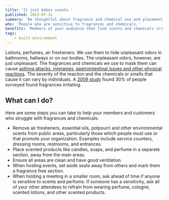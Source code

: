```yaml
---
title: 'It just makes scents.'
published: 2023-07-31
summary: 'Be thoughtful about fragrance and chemical use and placement.'
who: 'People who are sensitive to fragrances and chemicals.'
benefits: 'Members of your audience that find scents and chemicals irritating.'
tags:
    - built-environment
---
```



Lotions, perfumes, air fresheners. We use them to hide unpleasant odors in bathrooms, hallways or on our bodies. The unpleasant odors, however, are just unpleasant. The fragrances and chemicals we use to mask them can cause [asthma attacks, migraines, gastrointestinal issues and other physical reactions](https://www.zurich.com/en/media/magazine/2022/your-fragrance-could-kill-me-living-with-multiple-chemical-sensitivity).
The severity of the reaction and the chemicals or smells that cause it can vary by individuals. A [2009 study](https://pubmed.ncbi.nlm.nih.gov/19326669/) found 30% of people surveyed found fragrances irritating.

## What can I do?

Here are some steps you can take to help your members and customers who struggle with fragrances and chemicals:

- Remove air fresheners, essential oils, potpourri and other environmental scents from public areas, particularly those which people must use or that promote your organization. Examples include service counters, dressing rooms, restrooms, and entrances.
- Place scented products like candles, soaps, and perfume in a separate section, away from the main areas.
- Ensure all areas are clean and have good ventilation.
- When hosting events, set aside seats away from others and mark them a fragrance free section. 
- When holding a meeting in a smaller room, ask ahead of time if anyone is sensitive to scents and perfume. If someone has a sensitivity, ask all of your other attendees to refrain from wearing perfume, cologne, scented lotions, and other scented products.
